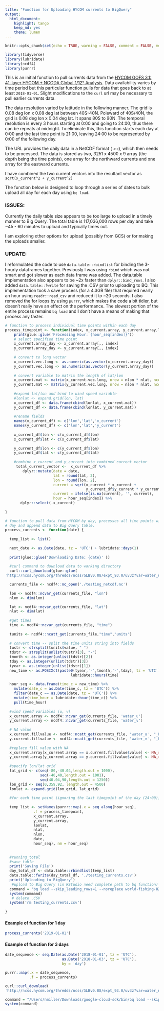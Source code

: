 ```yaml
---
title: "Function for Uploading HYCOM currents to BigQuery"
output:
  html_document:
    highlight: tango
    keep_md: yes
    theme: lumen
---
```


```r
knitr::opts_chunk$set(echo = TRUE, warning = FALSE, comment = FALSE, message = FALSE)
```


```r
library(tidyverse)
library(lubridate)
library(ncdf4)
library(purrr)
```

This is an initial function to pull currents data from the [HYCOM GOFS 3.1: 41-layer HYCOM + NCODA Global 1/12° Analysis](https://www.hycom.org/data/glbv0pt08/expt-93pt0). Data availability varies
by time period but this particular function pulls for data that goes back to at least `2018-01-01`.
Slight modifications to the `curl` url may be necessary to pull earlier currents data.  

The data resolution varied by latitude in the following manner. The grid is 0.08 deg lon x 0.08 deg lat 
between 40S-40N. Poleward of 40S/40N, the grid is 0.08 deg lon x 0.04 deg lat. It spans 80S to 90N.
The temporal resolution is every 3 hours starting at 0:00 and going to 24:00, thus
there can be repeats at midnight. To eliminate this, this function starts each day at 0:00 and the last 
time point is 21:00, leaving 24:00 to be represented by 0:00 of the following day.  

The URL provides the daily data in a NetCDF format (`.nc`), which then needs to be processed.
The data is stored as two, 3251 x 4500 x 9 array (the depth being the time points),
one array for the northward currents and one array for the eastward currents.

I have combined the two current vectors into the resultant vector as
`sqrt(x_current^2 + y_current^2)`

The function below is designed to loop through a series of dates to bulk upload all day for each day
using `bq load`. 

### ISSUES:

Currently the daily table size appears to be too large to upload in a timely manner 
to Big Query. The total table is 117,036,000 rows per day and take ~45 - 60 minutes
to upload and typically times out.   

I am exploring other options for upload (possibly from GCS) or for making the uploads
smaller.

### UPDATE:

I reformulated the code to use `data.table::rbindlist` for binding the 3-hourly dataframes together. Previously I was 
using `rbind` which was not smart and got slower as each data frame was added. The data.table implementation
also appears to be ~2x faster than `dplyr::bind_rows`. I also added `data.table::fwrite` for
saving the .CSV prior to uploading to BQ. This implementation took a save process (for a 4.3GB file) that required
nearly an hour using `readr::read_csv` and reduced it to ~20 seconds. I also removed the for loops by using `purrr`, 
which makes the code a bit tidier, but doesn't really have an effect on the performance. The slowest portion of the entire
process remains `bq load` and I don't have a means of making that process any faster.  



```r
# function to process individual time points within each day
process_timepoint <- function(index, x_current.array, y_current.array,lonlat, nlat, nlon, date, hour_seq) {
    print(glue::glue('Processing Hour: {hour_seq[index]}'))
    # select specified time point
    x_current.array_day <- x_current.array[,, index]
    y_current.array_day <- y_current.array[,, index]
    
    # convert to long vector
    x_current.vec.long <- as.numeric(as.vector(x_current.array_day))
    y_current.vec.long <- as.numeric(as.vector(y_current.array_day))
    
    # convert variable to matrix the length of lat/lon
    x_current.mat <- matrix(x_current.vec.long, nrow = nlon * nlat, ncol = 1)
    y_current.mat <- matrix(y_current.vec.long, nrow = nlon * nlat, ncol = 1)
    
    #expand lat/lon and bind to wind speed variable
    #lonlat <- expand.grid(lon, lat)
    x_current_df <- data.frame(cbind(lonlat, x_current.mat))
    y_current_df <- data.frame(cbind(lonlat, y_current.mat))
    
    #rename fields
    names(x_current_df) <- c('lon','lat','x_current')
    names(y_current_df) <- c('lon','lat','y_current')
    
    x_current_df$lon <- c(x_current_df$lon)
    x_current_df$lat <- c(x_current_df$lat)
    
    y_current_df$lon <- c(y_current_df$lon)
    y_current_df$lat <- c(y_current_df$lat)
    
    #combine x_current and y_current into combined current vector
     total_current_vector <-  x_current_df %>%
        dplyr::mutate(date = date,
                      lat = round(lat, 2),
                      lon = round(lon, 2),
                      current = sqrt(x_current * x_current +
                                     y_current_df$y_current * y_current_df$y_current),
                      current = ifelse(is.na(current), '', current),
                      hour = hour_seq[index]) %>%
       dplyr::select(-x_current)
  
}
```





```r
# function to pull data from HYCOM by day, processes all time points within a
# day and append data to Big Query table.
process_currents <- function(date) {
  
  temp_list <- list()
  
  next_date <- as.Date(date, tz = 'UTC') + lubridate::days(1)
  
  print(glue::glue('Downloading Date: {date}' ))
  
  #curl command to download data to working directory
  curl::curl_download(glue::glue(
'http://ncss.hycom.org/thredds/ncss/GLBv0.08/expt_93.0/uv3z?var=water_u&var=water_v&north=90.0000&west=0.0000&east=359.9200&south=-80.0000&disableLLSubset=on&disableProjSubset=on&horizStride=1&time_start={date}T00%3A00%3A00Z&time_end={next_date}T00%3A00%3A00Z&timeStride=1&vertCoord=0.0&addLatLon=true&accept=netcdf'),'testing_netcdf.nc')

  currents_file <- ncdf4::nc_open('./testing_netcdf.nc')
  
  lon <- ncdf4::ncvar_get(currents_file, "lon")
  nlon <- dim(lon)

  lat <- ncdf4::ncvar_get(currents_file, "lat")
  nlat <- dim(lat)
  
  #get times
  time <- ncdf4::ncvar_get(currents_file, "time")
  
  tunits <- ncdf4::ncatt_get(currents_file,"time","units")
  
  # convert time -- split the time units string into fields
  tustr <- strsplit(tunits$value, " ")
  tdstr <- strsplit(unlist(tustr)[3], "-")
  tmonth <- as.integer(unlist(tdstr)[2])
  tday <- as.integer(unlist(tdstr)[3])
  tyear <- as.integer(unlist(tdstr)[1])
  new_time <- as.POSIXct(paste0(tyear,'-',tmonth,'-',tday), tz = 'UTC') + 
                              lubridate::hours(time)
  
  hour_seq <- data.frame(time_c = new_time) %>%
    mutate(date_c = as.Date(time_c, tz = 'UTC')) %>%
    filter(date_c == as.Date(date, tz = 'UTC')) %>%
    mutate(time_hour = lubridate::hour(time_c)) %>%
    pull(time_hour)
  
  #wind speed variables (u, v)
  x_current.array <- ncdf4::ncvar_get(currents_file, 'water_u')
  y_current.array <- ncdf4::ncvar_get(currents_file, 'water_v')
  
  # NA value
  x.current.fillvalue <- ncdf4::ncatt_get(currents_file, 'water_u', "_FillValue")
  y.current.fillvalue <- ncdf4::ncatt_get(currents_file, 'water_v', "_FillValue")
  
  #replace fill value with NA
  x_current.array[x_current.array == x.current.fillvalue$value] <- NA_real_
  y_current.array[y_current.array == y.current.fillvalue$value] <- NA_real_
  
  #specify lon/lat grid
  lat_grid <- c(seq(-80,-40.04,length.out = 1000), 
                seq(-40,40,length.out = 1001), 
                seq(40.04,90,length.out = 1250))
  lon_grid <- seq(0,359.92, length.out = 4500)
  lonlat <- expand.grid(lon_grid, lat_grid)
  
  #for each time point (ignoring the last timepoint of the day (24:00))
 
  temp_list <- setNames(purrr::map(.x = seq_along(hour_seq), 
             .f = process_timepoint,
             x_current.array, 
             y_current.array,
             lonlat,
             nlat,
             nlon,
             date,
             hour_seq), nm = hour_seq)
  
  
  #running_total
  #save table
  print('Saving File')
  day_total_df <- data.table::rbindlist(temp_list)
  data.table::fwrite(day_total_df, './testing_currents.csv')
  print('Uploading to BigQuery')
   #upload to Big Query (in RStudio need complete path to bq function)
  command = 'bq load --skip_leading_rows=1 --noreplace world-fishing-827:scratch_nate.testing_currents testing_currents.csv lon:float,lat:float,date:date,current:float,hour:integer'
  system(command)
   # delete .CSV 
  system('rm testing_currents.csv')
      
}
```

#### Example of function for 1 day
```r
process_currents('2019-01-01')
```


#### Example of function for 3 days
```r
date_sequence <- seq.Date(as.Date('2018-01-01', tz = 'UTC'),
                          as.Date('2018-01-03', tz = 'UTC'), 
                          by = 'day')

purrr::map(.x = date_sequence,
           .f = process_currents)

```








```r
curl::curl_download(
'http://ncss.hycom.org/thredds/ncss/GLBv0.08/expt_93.0/uv3z?var=water_u&var=water_v&north=90.0000&west=0.0000&east=359.9200&south=-80.0000&disableLLSubset=on&disableProjSubset=on&horizStride=1&time_start=2019-01-01T00%3A00%3A00Z&time_end=2019-01-02T00%3A00%3A00Z&timeStride=1&vertCoord=0.0&addLatLon=true&accept=netcdf','testing_netcdf.nc')
```


```r
command = "/Users/nmiller/Downloads/google-cloud-sdk/bin/bq load --skip_leading_rows=1 --replace=True world-fishing-827:scratch_nate.testing_r iris.csv Sepal_Length:float,Sepal_Width:float,Petal_Length:float,Petal_Width:float,Species:string"
system(command)
```

